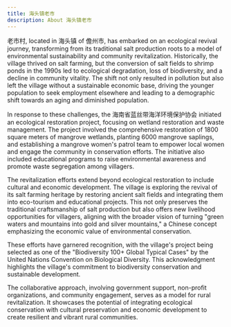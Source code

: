 ```yaml
---
title: 海头镇老市
description: About 海头镇老市
---
```


老市村, located in 海头镇 of 儋州市, has embarked on an ecological revival journey, transforming from its traditional salt production roots to a model of environmental sustainability and community revitalization. Historically, the village thrived on salt farming, but the conversion of salt fields to shrimp ponds in the 1990s led to ecological degradation, loss of biodiversity, and a decline in community vitality. The shift not only resulted in pollution but also left the village without a sustainable economic base, driving the younger population to seek employment elsewhere and leading to a demographic shift towards an aging and diminished population.

In response to these challenges, the 海南省蓝丝带海洋环境保护协会 initiated an ecological restoration project, focusing on wetland restoration and waste management. The project involved the comprehensive restoration of 1800 square meters of mangrove wetlands, planting 6000 mangrove saplings, and establishing a mangrove women's patrol team to empower local women and engage the community in conservation efforts. The initiative also included educational programs to raise environmental awareness and promote waste segregation among villagers.

The revitalization efforts extend beyond ecological restoration to include cultural and economic development. The village is exploring the revival of its salt farming heritage by restoring ancient salt fields and integrating them into eco-tourism and educational projects. This not only preserves the traditional craftsmanship of salt production but also offers new livelihood opportunities for villagers, aligning with the broader vision of turning "green waters and mountains into gold and silver mountains," a Chinese concept emphasizing the economic value of environmental conservation.

These efforts have garnered recognition, with the village's project being selected as one of the "Biodiversity 100+ Global Typical Cases" by the United Nations Convention on Biological Diversity. This acknowledgment highlights the village's commitment to biodiversity conservation and sustainable development.

The collaborative approach, involving government support, non-profit organizations, and community engagement, serves as a model for rural revitalization. It showcases the potential of integrating ecological conservation with cultural preservation and economic development to create resilient and vibrant rural communities.
